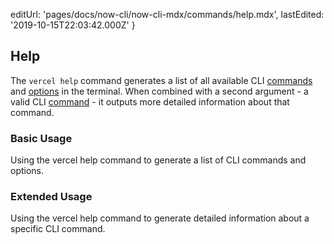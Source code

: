 
  editUrl: 'pages/docs/now-cli/now-cli-mdx/commands/help.mdx',
  lastEdited: '2019-10-15T22:03:42.000Z'
}

## Help

The `vercel help` command generates a list of all available <ProductShortName /> CLI [commands](#commands) and [options](#options) in the terminal. When combined with a second argument - a valid <ProductShortName /> CLI [command](#commands) - it outputs more detailed information about that command.

### Basic Usage

<Snippet dark text="vercel help" />
<Caption>Using the <InlineCode>vercel help</InlineCode> command to generate a list of <ProductShortName /> CLI commands and options.</Caption>

### Extended Usage

<Snippet dark text="vercel help [command]" />
<Caption>Using the <InlineCode>vercel help</InlineCode> command to generate detailed information about a specific <ProductShortName /> CLI command.</Caption>
